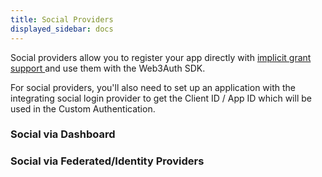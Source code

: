 ```yaml
---
title: Social Providers
displayed_sidebar: docs
---
```



Social providers allow you to register your app directly with [implicit grant support ](https://oauth.net/2/grant-types/implicit/)and use them with
the Web3Auth SDK.

For social providers, you'll also need to set up an application with the integrating social login provider to get the Client ID / App ID which will be
used in the Custom Authentication.

### Social via Dashboard

<SocialTiles />

### Social via Federated/Identity Providers

<SocialViaFederatedTiles />

